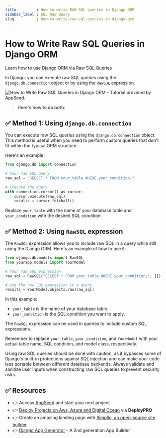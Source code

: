 ```yaml
---
title         : How to write RAW SQL queries in Django ORM
sidebar_label : SQL Raw Query
slug          : how-to-write-raw-sql-queries-in-django-orm
---
```


# How to Write Raw SQL Queries in Django ORM

<SubHeading>Learn how to use Django ORM via Raw SQL Queries</SubHeading>

In Django, you can execute raw SQL queries using the `django.db.connection` object or by using the `RawSQL` expression. 

![How to Write Raw SQL Queries in Django ORM - Tutorial provided by AppSeed.](https://user-images.githubusercontent.com/51070104/268675023-54ea4ace-a8ad-442b-9b43-2ba12a6403ba.jpg)

> **Here's how to do both**:

## ✅ Method 1: Using `django.db.connection`

You can execute raw SQL queries using the `django.db.connection` object. This method is useful when you need to perform custom queries that don't fit within the typical ORM structure. 

Here's an example:

```python
from django.db import connection

# Your raw SQL query
raw_sql = "SELECT * FROM your_table WHERE your_condition;"

# Execute the query
with connection.cursor() as cursor:
    cursor.execute(raw_sql)
    results = cursor.fetchall()
```

Replace `your_table` with the name of your database table and `your_condition` with the desired SQL condition.

## ✅ Method 2: Using `RawSQL` expression

The `RawSQL` expression allows you to include raw SQL in a query while still using the Django ORM. Here's an example of how to use it:

```python
from django.db.models import RawSQL
from yourapp.models import YourModel

# Your raw SQL expression
raw_sql = RawSQL("SELECT * FROM your_table WHERE your_condition;", [])

# Use the raw SQL expression in a query
results = YourModel.objects.raw(raw_sql)
```

In this example:

- `your_table` is the name of your database table.
- `your_condition` is the SQL condition you want to apply.

The `RawSQL` expression can be used in queries to include custom SQL expressions.

Remember to replace `your_table`, `your_condition`, and `YourModel` with your actual table name, SQL condition, and model class, respectively.

Using raw SQL queries should be done with caution, as it bypasses some of Django's built-in protections against SQL injection and can make your code less portable between different database backends. Always validate and sanitize user inputs when constructing raw SQL queries to prevent security risks.

## ✅ Resources 

- 👉 Access [AppSeed](https://appseed.us/) and start your next project
- 👉 [Deploy Projects on Aws, Azure and Digital Ocean](https://www.docs.deploypro.dev/) via **DeployPRO**
- 👉 Create an amazing landing page with [Simpllo, an open-source site builder](https://www.simpllo.com/)
- 👉 [Django App Generator](https://app-generator.dev/django/) - A 2nd generation App Builder

